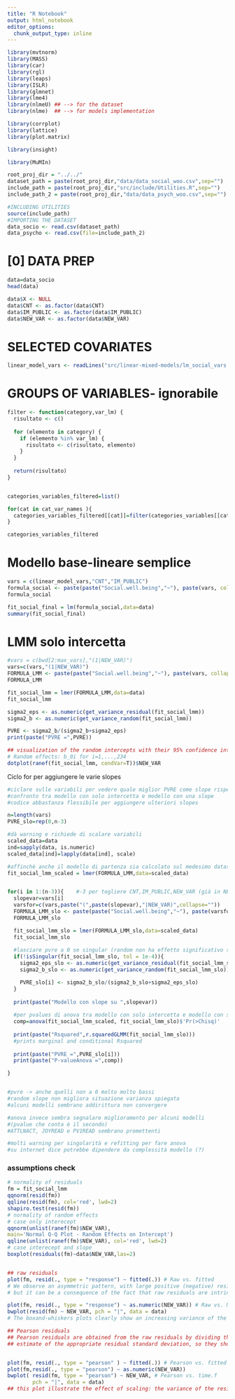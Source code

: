 ```yaml
---
title: "R Notebook"
output: html_notebook
editor_options: 
  chunk_output_type: inline
---
```

```r
library(mvtnorm)
library(MASS)
library(car)
library(rgl)
library(leaps)
library(ISLR)
library(glmnet)
library(lme4)
library(nlmeU) ## --> for the dataset
library(nlme)  ## --> for models implementation

library(corrplot)
library(lattice)
library(plot.matrix)

library(insight)

library(MuMIn)
```

```r
root_proj_dir = "../../"
dataset_path = paste(root_proj_dir,"data/data_social_woo.csv",sep="")
include_path = paste(root_proj_dir,"src/include/Utilities.R",sep="")
include_path_2 = paste(root_proj_dir,"data/data_psych_woo.csv",sep="")

#INCLUDING UTILITIES
source(include_path)
#IMPORTING THE DATASET
data_socio <- read.csv(dataset_path)
data_psycho <- read.csv(file=include_path_2) 
```


# [0] DATA PREP
```r
data=data_socio
head(data)
```


```r
data$X <- NULL
data$CNT <- as.factor(data$CNT)
data$IM_PUBLIC <- as.factor(data$IM_PUBLIC)
data$NEW_VAR <- as.factor(data$NEW_VAR)
```

# SELECTED COVARIATES
```r
linear_model_vars <- readLines("src/linear-mixed-models/lm_social_vars.txt")
```

# GROUPS OF VARIABLES- ignorabile
```r
filter <- function(category,var_lm) {
  risultato <- c()
  
  for (elemento in category) {
    if (elemento %in% var_lm) {
      risultato <- c(risultato, elemento)
    }
  }
  
  return(risultato)
}


categories_variables_filtered=list()

for(cat in cat_var_names ){
  categories_variables_filtered[[cat]]=filter(categories_variables[[cat]],linear_model_vars)
}

categories_variables_filtered
```

# Modello base-lineare semplice
```r
vars = c(linear_model_vars,"CNT","IM_PUBLIC")
formula_social <- paste(paste("Social.well.being","~"), paste(vars, collapse = "+"))
formula_social

fit_social_final = lm(formula_social,data=data)
summary(fit_social_final)
```


#  LMM solo intercetta
```r
#vars = c(bwd[2:max_vars],"(1|NEW_VAR)")
vars=c(vars,"(1|NEW_VAR)")
FORMULA_LMM <- paste(paste("Social.well.being","~"), paste(vars, collapse = "+"))
FORMULA_LMM

fit_social_lmm = lmer(FORMULA_LMM,data=data)
fit_social_lmm

sigma2_eps <- as.numeric(get_variance_residual(fit_social_lmm))
sigma2_b <- as.numeric(get_variance_random(fit_social_lmm))

PVRE <- sigma2_b/(sigma2_b+sigma2_eps)
print(paste("PVRE =",PVRE))

## visualization of the random intercepts with their 95% confidence intervals
# Random effects: b_0i for i=1,...,234
dotplot(ranef(fit_social_lmm, condVar=T))$NEW_VAR
```

Ciclo for per aggiungere le varie slopes
```r
#ciclare sulle variabili per vedere quale miglior PVRE come slope rispetto a sola intercetta NEW_VAR
#confronto tra modello con solo intercetta e modello con una slope
#codice abbastanza flessibile per aggiungere ulteriori slopes

n=length(vars)
PVRE_slo=rep(0,n-3)

#dà warning e richiede di scalare variabili
scaled_data=data
ind=sapply(data, is.numeric)
scaled_data[ind]=lapply(data[ind], scale)

#affinchè anche il modello di partenza sia calcolato sul medesimo dataset scalato
fit_social_lmm_scaled = lmer(FORMULA_LMM,data=scaled_data)


for(i in 1:(n-3)){    #-3 per togliere CNT,IM_PUBLIC,NEW_VAR (già in NEW_VAR)
  slopevar=vars[i]
  varsfor=c(vars,paste("(",paste(slopevar),"|NEW_VAR)",collapse=""))
  FORMULA_LMM_slo <- paste(paste("Social.well.being","~"), paste(varsfor, collapse = "+"))
  FORMULA_LMM_slo

  fit_social_lmm_slo = lmer(FORMULA_LMM_slo,data=scaled_data)
  fit_social_lmm_slo
  
  #lasciare pvre a 0 se singular (random non ha effetto significativo su modello, non vale la pena considerarlo)
  if(!isSingular(fit_social_lmm_slo, tol = 1e-4)){
    sigma2_eps_slo <- as.numeric(get_variance_residual(fit_social_lmm_slo))
    sigma2_b_slo <- as.numeric(get_variance_random(fit_social_lmm_slo))

    PVRE_slo[i] <- sigma2_b_slo/(sigma2_b_slo+sigma2_eps_slo)
  }
  
  print(paste("Modello con slope su ",slopevar))
  
  #per pvalues di anova tra modello con solo intercetta e modello con slope
  comp=anova(fit_social_lmm_scaled, fit_social_lmm_slo)$'Pr(>Chisq)'
  
  print(paste("Rsquared",r.squaredGLMM(fit_social_lmm_slo)))
  #prints marginal and conditional Rsquared
  
  print(paste("PVRE =",PVRE_slo[i]))
  print(paste("P-valueAnova =",comp))

}


#pvre -> anche quelli non a 0 molto molto bassi 
#random slope non migliora situazione varianza spiegata
#alcuni modelli sembrano addirittura non convergere

#anova invece sembra segnalare miglioramento per alcuni modelli
#(pvalue che conta è il secondo)
#ATTLNACT, JOYREAD e PV1READ sembrano promettenti

#molti warning per singolarità e refitting per fare anova
#su internet dice potrebbe dipendere da complessità modello (?)

```








### assumptions check
```r
# normality of residuals
fm = fit_social_lmm
qqnorm(resid(fm))
qqline(resid(fm), col='red', lwd=2)
shapiro.test(resid(fm))
# normality of random effects
# case only interecept
qqnorm(unlist(ranef(fm)$NEW_VAR),
main='Normal Q-Q Plot - Random Effects on Intercept')
qqline(unlist(ranef(fm)$NEW_VAR), col='red', lwd=2)
# case interecept and slope
boxplot(residuals(fm)~data$NEW_VAR,las=2)


## raw residuals
plot(fm, resid(., type = "response") ~ fitted(.)) # Raw vs. fitted
# We observe an asymmetric pattern, with large positive (negative) residuals present mainly for small (large) fitted values.
# but it can be a consequence of the fact that raw residuals are intrinsically heteroscedastic and correlated.

plot(fm, resid(., type = "response") ~ as.numeric(NEW_VAR)) # Raw vs. NEW_VAR (not shown)
bwplot(resid(fm) ~ NEW_VAR, pch = "|", data = data)
# The boxand-whiskers plots clearly show an increasing variance of the residuals.

## Pearson residuals
## Pearson residuals are obtained from the raw residuals by dividing the latter by an
## estimate of the appropriate residual standard deviation, so they should be more homoscedastic


plot(fm, resid(., type = "pearson" ) ~ fitted(.)) # Pearson vs. fitted
plot(fm,resid(., type = "pearson") ~ as.numeric(NEW_VAR))
bwplot( resid(fm, type = "pearson") ~ NEW_VAR, # Pearson vs. time.f
        pch = "|", data = data)
## this plot illustrate the effect of scaling: the variance of the residuals is virtually constant.
```

